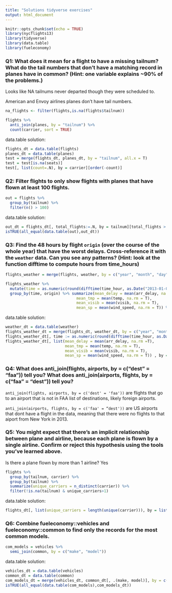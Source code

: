 ```yaml
---
title: "Solutions tidyverse exercises"
output: html_document
---
```


```r
knitr::opts_chunk$set(echo = TRUE)
library(nycflights13)
library(tidyverse)
library(data.table)
library(fueleconomy)
```

### Q1: What does it mean for a flight to have a missing tailnum? What do the tail numbers that don’t have a matching record in planes have in common? (Hint: one variable explains ~90% of the problems.)

Looks like NA tailnums never departed though they were scheduled to.

American and Envoy airlines planes don’t have tail numbers.

```r
na_flights <- filter(flights,is.na(flights$tailnum))

flights %>%
  anti_join(planes, by = "tailnum") %>%
  count(carrier, sort = TRUE)
```

data.table solution:

```r
flights_dt = data.table(flights)
planes_dt = data.table(planes)
test = merge(flights_dt, planes_dt, by = "tailnum", all.x = T)
test = test[is.na(seats)]
test[, list(count=.N), by = carrier][order(-count)]
```

### Q2: Filter flights to only show flights with planes that have flown at least 100 flights.

```r
out = flights %>% 
  group_by(tailnum) %>% 
  filter(n() > 100) 
```

data.table solution:

```r
out_dt = flights_dt[, total_flights:=.N, by = tailnum][total_flights > 100][, total_flights:=NULL]
isTRUE(all_equal(data.table(out),out_dt))
```

### Q3: Find the 48 hours by flight `origin` (over the course of the whole year) that have the worst delays. Cross-reference it with the `weather` data. Can you see any patterns? (Hint: look at the function difftime to compute hours from time_hours)

```r
flights_weather = merge(flights, weather, by = c("year", "month", "day", "hour", 'time_hour', 'origin'), all.x = T)

flights_weather %>% 
  mutate(time = as.numeric(round(difftime(time_hour, as.Date("2013-01-01 00:00:00"), units = 'hours')/48))) %>%
  group_by(time, origin) %>% summarize(mean_delay = mean(arr_delay, na.rm =T),
                               mean_tmp = mean(temp, na.rm = T),
                               mean_visib = mean(visib, na.rm = T),
                               mean_sp = mean(wind_speed, na.rm = T)) %>% arrange(desc(mean_delay))
```

data.table solution:

```r
weather_dt = data.table(weather)
flights_weather_dt = merge(flights_dt, weather_dt, by = c("year", "month", "day", "hour", 'time_hour', 'origin'), all.x = T)
flights_weather_dt[, time := as.numeric(round(difftime(time_hour, as.Date("2013-01-01 00:00:00"), units = 'hours')/48))]
flights_weather_dt[, list(mean_delay = mean(arr_delay, na.rm =T),
                          mean_tmp = mean(temp, na.rm = T),
                          mean_visib = mean(visib, na.rm = T),
                          mean_sp = mean(wind_speed, na.rm = T)) , by = list(time, origin)][order(-mean_delay)]
```

### Q4: What does anti_join(flights, airports, by = c(“dest” = “faa”)) tell you? What does anti_join(airports, flights, by = c(“faa” = “dest”)) tell you?

`anti_join(flights, airports, by = c('dest' = 'faa'))` are flights that go to an airport that is not in FAA list of destinations, likely foreign airports.

`anti_join(airports, flights, by = c('faa' = “dest'))` are US airports that dont have a flight in the data, meaning that there were no flights to that aiport from New York in 2013.

### Q5: You might expect that there’s an implicit relationship between plane and airline, because each plane is flown by a single airline. Confirm or reject this hypothesis using the tools you’ve learned above.

Is there a plane flown by more than 1 airline? Yes

```r
flights %>%
  group_by(tailnum, carrier) %>%
  group_by(tailnum) %>%
  summarize(unique_carriers = n_distinct(carrier)) %>%
  filter(!is.na(tailnum) & unique_carriers>1)
```

data.table solution:
```r
flights_dt[, list(unique_carriers = length(unique(carrier))), by = list(tailnum)][unique_carriers > 1 & !is.na(tailnum)]
```


### Q6: Combine fueleconomy::vehicles and fueleconomy::common to find only the records for the most common models.

```r
com_models = vehicles %>% 
  semi_join(common, by = c("make", "model"))
```

data.table solution:
```r
vehicles_dt = data.table(vehicles)
common_dt = data.table(common)
com_models_dt = merge(vehicles_dt, common_dt[, .(make, model)], by = c("make", "model"))
isTRUE(all_equal(data.table(com_models),com_models_dt))
```
